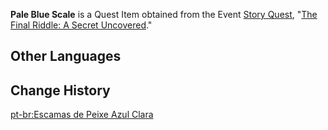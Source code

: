 {{Item Infobox
|id           = 100824
|image        = Item Pale Blue Scale.png
|type         = Quest Items
|description  = A pale blue scale obtained from a fish in the sea. Gazing upon it for a long time, you are reminded of winter.<noinclude></noinclude>
|source1      = [[The Final Riddle: A Secret Uncovered]]
}}
'''Pale Blue Scale''' is a Quest Item obtained from the Event [[Story Quest]], "[[The Final Riddle: A Secret Uncovered]]."

==Other Languages==
{{Other Languages
|default_hidden = 1
|en      = Pale Blue Scale
|zhs     = 浅蓝色的鱼鳞
|zhs_rm  = Qiǎn Lánsè de Yúlín
|zht     = 淺藍色的魚鱗
|zht_rm  = Qiǎn Lánsè de Yúlín
|ja      = 水色のうろこ
|ja_rm   = Mizuiro no Uroko
|ko      = 연한 파란빛 비늘
|ko_rm   = Yeonhan Paranbit Bineul
|es      = Escama de pez azul clara
|fr      = Écaille bleu clair
|ru      = Светло-синяя чешуя
|th      = เกล็ดปลาสีฟ้าอ่อน
|th_rm   = 
|vi      = Vảy Cá Màu Lam Nhạt
|de      = Bläuliche Fischschuppe
|id      = Sisik Ikan Biru Muda
|pt      = Escama de Peixe Azul Clara
|tr      = Mavi Balık Pulu
|it      = Scaglia blu chiaro
}}

==Change History==
{{Change History|1.6}}

[[pt-br:Escamas de Peixe Azul Clara]]